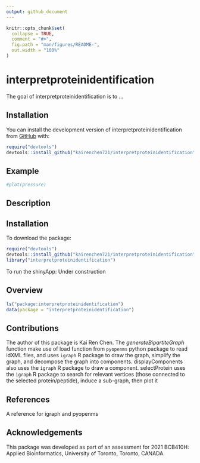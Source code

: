 ```yaml
---
output: github_document
---
```


<!-- README.md is generated from README.Rmd. Please edit that file -->

```r
knitr::opts_chunk$set(
  collapse = TRUE,
  comment = "#>",
  fig.path = "man/figures/README-",
  out.width = "100%"
)
```

# interpretproteinidentification

<!-- badges: start -->
<!-- badges: end -->

The goal of interpretproteinidentification is to ...

## Installation

You can install the development version of interpretproteinidentification from [GitHub](https://github.com/) with:

``` r
require("devtools")
devtools::install_github("kairenchen721/interpretproteinidentification")
```

## Example

<!-- You'll still need to render `README.Rmd` regularly, to keep `README.md` up-to-date. `devtools::build_readme()` is handy for this. You could also use GitHub Actions to re-render `README.Rmd` every time you push. An example workflow can be found here: <https://github.com/r-lib/actions/tree/v1/examples>. -->

<!-- You can also embed plots, for example: -->

```r
#plot(pressure)
```

<!-- In that case, don't forget to commit and push the resulting figure files, so they display on GitHub and CRAN. -->

## Description

## Installation

To download the package:
```r
require("devtools")
devtools::install_github("kairenchen721/interpretproteinidentification", build_vignettes = TRUE)
library("interpretproteinidentification")
```
  
To run the shinyApp:
         Under construction

## Overview
```r
ls("package:interpretproteinidentification")
data(package = "interpretproteinidentification")
```

  
## Contributions
The author of this package is Kai Ren Chen. The *generateBipartiteGraph* function make use of load function from `pyopenms` python package to read idXML files, and uses `igraph` R package to draw the graph, simplify the graph, and decompose the graph into components. displayComponents also uses the `igraph` R package to draw a component. selectProtein uses the `igraph` R package to search for relevant vertices (those connected to the selected protein/peptide), induce a sub-graph, then plot it

## References

A reference for igraph
and pyopenms
  
## Acknowledgements
This package was developed as part of an assessment for 2021 BCB410H: Applied Bioinformatics, University of Toronto, Toronto, CANADA.


